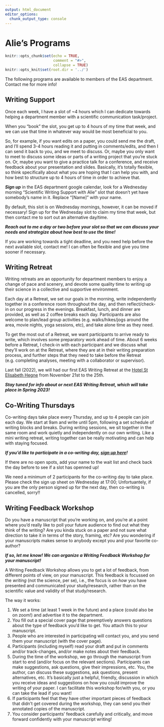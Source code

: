 ```yaml
---
output: html_document
editor_options:
  chunk_output_type: console
---
```


# Alie's Programs {#alies_programs}

```r
knitr::opts_chunk$set(echo = TRUE,
                      comment = "#>",
                      collapse = TRUE)
knitr::opts_knit$set(root.dir = '../')
```

The following programs are available to members of the EAS department. Contact me for more info!

## Writing Support {-}

Once each week, I have a slot of ~4 hours which I can dedicate towards helping a department member with a scientific communication task/project. 

When you "book" the slot, you get up to 4 hours of my time that week, and we can use that time in whatever way would be most beneficial to you. 

So, for example, if you want edits on a paper, you could send me the draft, and I'll spend 3-4 hours reading it and putting in comments/edits, and then I can send it back to you, and we meet to discuss. Or, maybe you only want to meet to discuss some ideas or parts of a writing project that you're stuck on. Or, maybe you want to give a practice talk for a conference, and receive feedback about your presentation and slides. Basically, it's totally flexible, so think specifically about what you are hoping that I can help you with, and how best to structure up to 4 hours of time in order to achieve that. 

***Sign up*** in the EAS department google calendar, look for a Wednesday morning "Scientific Writing Support with Alie" slot that doesn't yet have somebody's name in it. Replace "[Name]" with your name. 

By default, this slot is on Wednesday mornings, however, it can be moved if necessary! Sign up for the Wednesday slot to claim my time that week, but then contact me to sort out an alternative day/time.

***Reach out to me a day or two before your slot so that we can discuss your needs and strategize about how best to use the time!***

If you are working towards a tight deadline, and you need help before the next available slot, contact me! I can often be flexible and give you time sooner if necessary.  
  
  
## Writing Retreat {-}

Writing retreats are an opportunity for department members to enjoy a change of pace and scenery, and devote some quality time to writing up their science in a collective and supportive environment.

Each day at a Retreat, we set our goals in the morning, write independently together in a conference room throughout the day, and then reflect/check-in on our progress in the evenings. Breakfast, lunch, and dinner are provided, as well as 2 coffee breaks each day. Participants are also welcome to plan/lead group activities (e.g. walks/hikes/jogs around the area, movie nights, yoga sessions, etc), and take alone time as they need.

To get the most out of a Retreat, we want participants to arrive ready to write, which involves some preparatory work ahead of time. About 6 weeks before a Retreat, I check-in with each participant and we discuss what they'll work on at the Retreat, where they are at in their writing preparation process, and further steps that they need to take before the Retreat (e.g. completing analyses, meeting with a collaborator or supervisor).

Last fall (2022), we will had our first EAS Writing Retreat at the [Hotel St Elisabeth Hegne](https://www.st-elisabeth-hegne.de/hotel-st-elisabeth.html) from November 21st to the 25th.

***Stay tuned for info about or next EAS Writing Retreat, which will take place in Spring 2023!***
  

## Co-Writing Thursdays {-}

Co-writing days take place every Thursday, and up to 4 people can join each day. We start at 9am and write until 5pm, following a set schedule of writing blocks and breaks. During writing sessions, we sit together in the same room and work quietly and independently on our own writing. Like a mini writing retreat, writing together can be really motivating and can help with staying focused.

***If you'd like to participate in a co-writing day, [sign up here](https://docs.google.com/spreadsheets/d/1xdXCNQEE3PODH2Q4aI1c7A3heXJXacsQPLYiY-1O2Ps/edit?usp=sharing)!***

If there are no open spots, add your name to the wait list and check back the day before to see if a slot has openned up! 

We need a minimum of 2 participants for the co-writing day to take place. Please check the sign up sheet on Wednesday at 17:00; Unfortuantely, if you are the only person signed up for the next day, then co-writing is cancelled, sorry!!

  
## Writing Feedback Workshop {-}

Do you have a manuscript that you're working on, and you're at a point where you'd really like to poll your future audience to find out what they think of the writing? Are you kinda stuck on a paper and not sure what direction to take it in terms of the story, framing, etc? Are you wondering if your manuscripts makes sense to anybody except you and your favorite co-author? 

***If so, let me know! We can organize a Writing Feedback Workshop for your manuscript!***

A Writing Feedback Workshop allows you to get a lot of feedback, from different points of view, on your manuscript. This feedback is focussed on the *writing* (not the science, per se), i.e., the focus is on *how* you have presented and communicated your study/research, rather than on the scientific value and validity of that study/research. 

The way it works:

1. We set a time (at least 1 week in the future) and a place (could also be on zoom!) and advertise it to the department.
2. You fill out a special cover page that preemptively answers questions about the type of feedback you'd like to get. You attach this to your manuscript.
3. People who are interested in participating will contact you, and you send them your manuscript (with the cover page).
4. Participants (including myself) read your draft and put in comments and/or track-changes, and/or make notes about their feedback. 
5. During the time of the workshop, we go through the manuscript from start to end (and/or focus on the relevant sections). Participants can make suggestions, ask questions, give their impressions, etc. You, the author, can discuss these suggestions, ask questions, present alternatives, etc. It's basically just a helpful, friendly, discussion in which you receive ideas and suggestions on how you could improve the writing of your paper. I can facilitate this workshop for/with you, or you can take the lead if you want!
6. If participants feel that they have other important pieces of feedback that didn't get covered during the workshop, they can send you their annotated copies of the manuscript.
7. You consider participants' feedback carefully and critically, and move forward confidently with your manuscript writing!


